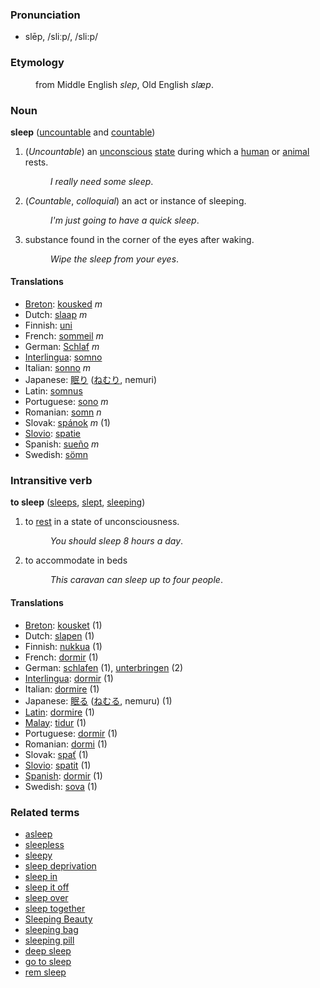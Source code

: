 === Pronunciation ===
*slēp, /sliːp/, /sli:p/

===Etymology===
:from Middle English ''slep'', Old English ''slæp''.

===Noun===
'''sleep''' ([[uncountable]] and [[countable]])

#(''Uncountable'') an [[unconscious]] [[state]] during which a [[human]] or [[animal]] rests.
#:''I really need some sleep''.
#(''Countable'', ''colloquial'') an act or instance of sleeping.
#:''I'm just going to have a quick sleep''.
#substance found in the corner of the eyes after waking.<!-- slang or colloquial? usage outside Australia? -->
#:''Wipe the sleep from your eyes''.

==== Translations ====
*[[Breton]]: [[kousked]] ''m''
*Dutch: [[slaap]] ''m''
*Finnish: [[uni]]
*French: [[sommeil]] ''m''
*German: [[Schlaf]] ''m''
*[[Interlingua]]: [[somno]]
*Italian: [[sonno]] ''m''
*Japanese: [[眠り]] ([[ねむり]], nemuri)
*Latin: [[somnus]]
*Portuguese: [[sono]] ''m''
*Romanian: [[somn]] ''n''
*Slovak: [[spánok]] ''m'' (1)
*[[Slovio]]: [[spatie]]
*Spanish: [[sueño]] ''m''
*Swedish: [[sömn]]

=== Intransitive verb ===
'''to sleep''' ([[sleeps]], [[slept]], [[sleeping]])

# to [[rest]] in a state of unconsciousness.
#:''You should sleep 8 hours a day''.
# to accommodate in beds
#:''This caravan can sleep up to four people''.

==== Translations ====
*[[Breton]]: [[kousket]] (1)
*Dutch: [[slapen]] (1)
*Finnish: [[nukkua]] (1)
*French: [[dormir]] (1)
*German: [[schlafen]] (1), [[unterbringen]] (2)
*[[Interlingua]]: [[dormir]] (1)
*Italian: [[dormire]] (1)
*Japanese: [[眠る]] ([[ねむる]], nemuru) (1)
*[[Latin]]: [[dormire]] (1)
*[[Malay]]: [[tidur]] (1)
*Portuguese: [[dormir]] (1)
*Romanian: [[dormi]] (1)
*Slovak: [[spať]] (1)
*[[Slovio]]: [[spatit]] (1)
*[[Spanish]]: [[dormir]] (1)
*Swedish: [[sova]] (1)

===Related terms===
*[[asleep]]
*[[sleepless]]
*[[sleepy]]
*[[sleep deprivation]]
*[[sleep in]]
*[[sleep it off]]
*[[sleep over]]
*[[sleep together]]
*[[Sleeping Beauty]]
*[[sleeping bag]]
*[[sleeping pill]]
*[[deep sleep]]
*[[go to sleep]]
*[[rem sleep]]<!-- or is it REM sleep - or both? -->